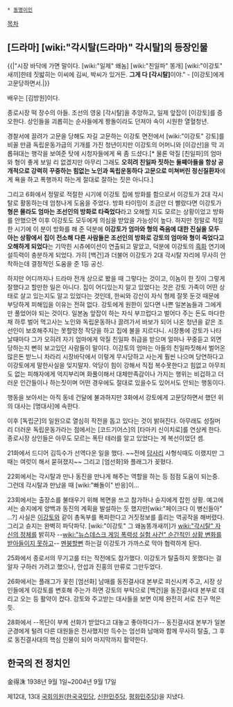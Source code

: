  * [[동명이인]]

[[목차]]
== [드라마] [wiki:"각시탈(드라마)" 각시탈]의 등장인물 ==
{{|"시장 바닥에 가면 말이다. [wiki:"일제" 왜놈] [wiki:"친일파" 똥개] [wiki:"이강토" 새끼]한테 짓밟히는 이씨에 김씨, 박씨가 있거든. '''그게 다 [각시탈]'''이야." - [이강토]에게 고문당하면서.|}}

배우는 [김방원]이다.

종로시장 떡 장수의 아들. 조선의 영웅 [각시탈]을 추앙하고, 일제 앞잡이 [이강토]를 증오한다. 상인들을 괴롭히는 순사들에게 짱돌이라도 던져야 속이 시원한 열혈청년. 

경찰서에 끌려가 고문을 당해도 자길 고문하는 이강토 면전에서 [wiki:"이강토" 강토]를 비꼴 만큼 독립운동가급의 기개를 가진 청년이지만 이강토의 어머니와 [이강산]을 막 괴롭혀대는 행각을 보여준 탓에 시청자들에게 욕 좀 드셨다.[* 물론 악질 [친일파]의 엄마와 형이 좋게 보일 리 없겠지만 아무리 그래도 '''오히려 친일파 짓하는 둘째아들을 항상 공개적으로 강력히 꾸중하는 힘없는 노인과 독립운동하다 고문으로 미쳐버린 정신질환자'''에게 욕을 하고 폭행까지 하는게 절대로 잘하는 짓은 아니다.]

그리고 6화에서 정말로 적절한 시기에 이강토 집에 방화를 함으로서 이강토가 2대 각시탈로 활동하는데 엄청나게 도움을 주었다. 방화 타이밍이 조금만 더 빨랐다면 이강토가 '''형은 몰라도 엄마는 조선인의 방화로 타죽었다'''라고 오해할 지도 모르는 상황이었고 방화를 안했으면 이후 이강토도 모두에게 의심을 받았을 가능성이 높다. 하지만 정말로 적절한 시기에 이 분이 방화를 해 준 덕분에 '''이강토가 엄마와 형의 죽음에 대한 진실을 모두 아는 상황에서 집이 전소해 다른 사람들은 조선인의 방화로 강토의 엄마와 형이 죽었다고 오해하게 되었다'''는 기막힌 시츄에이션이 연출되고 말았고, 덕분에 이강토의 [[흑화]] 연기에 설득력이 충분하게 되었다. 가히 [백건]과 더불어 이강토가 2대 각시탈 자리에 무사히 안착하는데 결정적인 도움을 준 1등 공신. 

하지만 어디까지나 드라마 전개 상으로 봤을 때 그렇다는 것이고, 이놈이 한 짓이 그렇게 잘했다고 할만한 일은 아니다. 집이 어디있는지 알고 있었다는 것은 강토 가족이 어떤 상태로 살고 있는지도 알고 있었다는 것인데, 한씨와 강산이 자식 형제 잘못 둔것 때문에 부당하게 피해입을 이유는 전혀 없다. 강토에게 원한이 있다면 나쁜 일본놈들과 그에게만 풀었어야 되는 것이다. 일본놈 앞잡이 하는 자식 부끄럽다고 벌어다 주는 돈도 마다한 채 하루 벌어 먹고사는 노인와 독립운동하나 끌려가서 바보가 되어 나온 청년을 같은 조선인이 보호해주지는 못할망정 작당을 하고 집에 불을 지르다니. 시장통에 강토가 나타날때마다 그가 오히려 자기 엄마에게 악질 친일파 취급을 받으며 얼마나 꾸중듣고 외면당하는지 뻔히 보고있던 사람들이 말이다. 이강토의 엄마는 아들의 친일파짓해서 벌어온 많은돈 받느니 차라리 시장바닥에서 이렇게 무시당하고 사는게 훨씬 나으며 당연하다고 이강토에게 말한사실을 잊지말자. 악당이 힘이 강해서 직접 복수못한다고 힘없고 아무죄도 없는 피해자에게 억지부리며 화풀이해서 대체만족감이나 가지는 행위는 비겁하고 더러운 인간들이나 하는짓이며 어떤 경우에도 절대로 있을수도 있어서도 안되는 행동이다.

행동을 보아서는 아직 동네 건달에 불과하지만 3화에서 강토에게 고문당하면서 했던 위의 대사는 [명대사]에 속한다.

이후 [독립군]의 일원으로 열심히 작전을 돕고 있다는 것이 밝혀진다. 아무래도 성질머리 더러운 독립운동가라는 점에서는 [코드기어스]의 [타마키 신이치로]를 연상케 한다. 종로시장 상인들은 아무도 모르는 폭탄 테러를 알고 있었다는 게 복선이었던 셈.

21화에서 드디어 김득수가 선역다운 일을 했다. ~~전에 [[담사리]] 사형식때도 이랬지만 그때는 여럿이 해서 묻혀졌지~~ 그리고 [엄선화]와 플래그가 꽂혔다.

22회에서는 각시탈과 만나 동진을 만나게 해주는 역할을 하는 등 점점 도움이 되는중. 그런데 각시탈과 만났을 때 [wiki:"빠돌이" 반응]이...

23회에서는 출장소를 불태우기 위해 복면을 쓰고 참가하나 슌지에게 잡힌 상황. 예고에서는 슌지에게 양백과 동진의 계획을 발설하는 듯 했지만[wiki:"페이크다 이 병신들아" ...?] 사실은 [[이강토]]와 같이 총독부를 폭파한다고 거짓정보를 흘리는 역공작을 해버렸다. 그리고 슌지는 완벽히 파닥파닥. [wiki:"이강토" 그 왜놈똥개새끼]가 [[wiki:"각시탈" 자신의 정체]]를 밝히자 --[[wiki:"뉴스데스크 게임 폭력성 실험 사건" 순간적인 상황 변화를 받아들이지 못하고]]-- [[멘붕]]할뻔 하는걸 이강토가 가까스로 막아 협력하게 된다.

25화에서 종로서의 무기고를 터는 작전에도 참가했다. 이강토가 탈출하지 못했다는 걸 알자 구하러 가려고 했으나, 안섭과 진홍의 만류로 그만두었다.

26화에서는 플래그가 꽃힌 [엄선화] 남매를 동진결사대 본부로 피신시켜 주고, 시장 상인들에게 이강토를 변호해 주는가 하면 강토의 부탁으로 [백건]을 동진결사대 본부로 데리고 오는 등 활약이 컸다. 강토와 주고받는 대사들을 보면 이제 완전히 서로 친구 먹은 듯.

28화에서 --목단이 부케 선화가 받았다고 대놓고 좋아하다가-- 동진결사대 본부가 일본 군경에게 털려 다른 대원들은 전사했지만 득수는 엄선화 남매와 함께 무사히 탈출, 그 후로 동진결사대의 핵심 인물이 되어 마지막까지 활약한다.

== 한국의 전 정치인 ==
金得洙
1938년 9월 1일~2004년 9월 17일

제12대, 13대 [[국회의원]]([[한국국민당]], [[신한민주당]], [[평화민주당]])을 지냈다.
